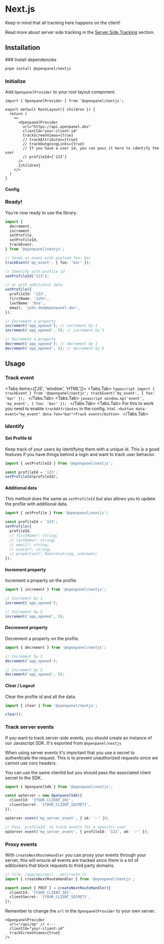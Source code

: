 

# Next.js

Keep in mind that all tracking here happens on the client!

Read more about server side tracking in the [Server Side Tracking](#track-server-events) section.

## Installation

<Steps>
### Install dependencies

```bash
pnpm install @openpanel/nextjs
```

### Initialize

Add `OpenpanelProvider` to your root layout component.

```tsx
import { OpenpanelProvider } from '@openpanel/nextjs';

export default RootLayout({ children }) {
  return (
    <>
      <OpenpanelProvider
        url="https://api.openpanel.dev"
        clientId="your-client-id"
        trackScreenViews={true}
        // trackAttributes={true}
        // trackOutgoingLinks={true}
        // If you have a user id, you can pass it here to identify the user
        // profileId={'123'}
      />
      {children}
    </>
  )
}
```

#### Config

<SdkConfig />

### Ready!

You're now ready to use the library.

```typescript
import {
  decrement,
  increment,
  setProfile,
  setProfileId,
  trackEvent,
} from '@openpanel/nextjs';

// Sends an event with payload foo: bar
trackEvent('my_event', { foo: 'bar' });

// Identify with profile id
setProfileId('123');

// or with additional data
setProfile({
  profileId: '123',
  firstName: 'John',
  lastName: 'Doe',
  email: 'john.doe@openpanel.dev',
});

// Increment a property
increment('app_opened'); // increment by 1
increment('app_opened', 5); // increment by 5

// Decrement a property
decrement('app_opened'); // decrement by 1
decrement('app_opened', 5); // decrement by 5
```

</Steps>

## Usage

### Track event

<Tabs items={['JS', 'window', 'HTML']}>
  <Tabs.Tab>
    ```typescript
    import { trackEvent } from '@openpanel/nextjs';
    trackEvent('my_event', { foo: 'bar' });
    ```
  </Tabs.Tab>
  <Tabs.Tab>
    ```javascript
    window.op('event', 'my_event', { foo: 'bar' });
    ```
  </Tabs.Tab>
  <Tabs.Tab>
    For this to work you need to enable `trackAttributes` in the config.
    ```html
    <button data-event="my_event" data-foo="bar">Track event</button>
    ```
  </Tabs.Tab>
</Tabs>

### Identify

#### Set Profile Id

Keep track of your users by identifying them with a unique id. This is a good features if you have things behind a login and want to track user behavior.

<PersonalDataWarning />

```typescript
import { setProfileId } from '@openpanel/nextjs';

const profileId = '123';
setProfileId(profileId);
```

#### Additional data

This method does the same as `setProfileId` but also allows you to update the profile with additional data.

<PersonalDataWarning />

```typescript
import { setProfile } from '@openpanel/nextjs';

const profileId = '123';
setProfile({
  profileId,
  // firstName?: string;
  // lastName?: string;
  // email?: string;
  // avatar?: string;
  // properties?: Record<string, unknown>;
});
```

#### Increment property

Increment a property on the profile.

```typescript
import { increment } from '@openpanel/nextjs';

// Increment by 1
increment('app_opened');

// Increment by 5
increment('app_opened', 5);
```

#### Decrement property

Decrement a property on the profile.

```typescript
import { decrement } from '@openpanel/nextjs';

// Increment by 1
decrement('app_opened');

// Increment by 5
decrement('app_opened', 5);
```

#### Clear / Logout

Clear the profile id and all the data.

```typescript
import { clear } from '@openpanel/nextjs';

clear();
```

### Track server events

If you want to track server-side events, you should create an instance of our Javascript SDK. It's exported from `@openpanel/nextjs`

<Callout>
When using server events it's important that you use a secret to authenticate the request. This is to prevent unauthorized requests since we cannot use cors headers.

You can use the same clientId but you should pass the associated client secret to the SDK.

</Callout>

```typescript
import { OpenpanelSdk } from '@openpanel/nextjs';

const opServer = new OpenpanelSdk({
  clientId: '{YOUR_CLIENT_ID}',
  clientSecret: '{YOUR_CLIENT_SECRET}',
});

opServer.event('my_server_event', { ok: '✅' });

// Pass `profileId` to track events for a specific user
opServer.event('my_server_event', { profileId: '123', ok: '✅' });
```

### Proxy events

With `createNextRouteHandler` you can proxy your events through your server, this will ensure all events are tracked since there is a lot of adblockers that block requests to third party domains.

```typescript
// file: /app/api/op/[...op]/route.ts
import { createNextRouteHandler } from '@openpanel/nextjs';

export const { POST } = createNextRouteHandler({
  clientId: '{YOUR_CLIENT_ID}',
  clientSecret: '{YOUR_CLIENT_SECRET}',
});
```

Remember to change the `url` in the `OpenpanelProvider` to your own server.

```tsx
<OpenpanelProvider
  url="/api/op" // <---
  clientId="your-client-id"
  trackScreenViews={true}
/>
```
